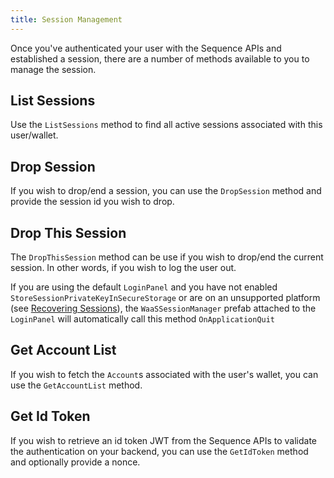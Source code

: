 ```yaml
---
title: Session Management
---
```


Once you've authenticated your user with the Sequence APIs and established a session, there are a number of methods available to you to manage the session.

## List Sessions

Use the `ListSessions` method to find all active sessions associated with this user/wallet.

## Drop Session

If you wish to drop/end a session, you can use the `DropSession` method and provide the session id you wish to drop.

## Drop This Session

The `DropThisSession` method can be use if you wish to drop/end the current session. In other words, if you wish to log the user out.

<Note>If you are using the default `LoginPanel` and you have not enabled `StoreSessionPrivateKeyInSecureStorage` or are on an unsupported platform (see [Recovering Sessions](/sdk/unity/onboard/recovering-sessions)), the `WaaSSessionManager` prefab attached to the `LoginPanel` will automatically call this method `OnApplicationQuit`</Note>

## Get Account List 

If you wish to fetch the `Account`s associated with the user's wallet, you can use the `GetAccountList` method.

## Get Id Token

If you wish to retrieve an id token JWT from the Sequence APIs to validate the authentication on your backend, you can use the `GetIdToken` method and optionally provide a nonce.